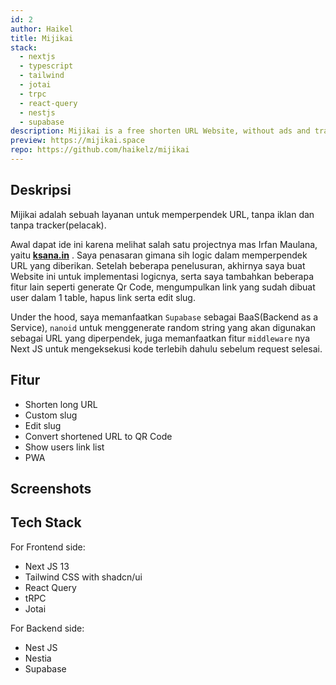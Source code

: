 ```yaml
---
id: 2
author: Haikel
title: Mijikai
stack:
  - nextjs
  - typescript
  - tailwind
  - jotai
  - trpc
  - react-query
  - nestjs
  - supabase
description: Mijikai is a free shorten URL Website, without ads and tracker.
preview: https://mijikai.space
repo: https://github.com/haikelz/mijikai
---
```


<LightboxImage
  src="https://ik.imagekit.io/haikelz/works/mijikai/ss-1.png?updatedAt=1697809696169"
  alt="thumbnail"
/>

## Deskripsi

Mijikai adalah sebuah layanan untuk memperpendek URL, tanpa iklan dan tanpa tracker(pelacak).

Awal dapat ide ini karena melihat salah satu projectnya mas Irfan Maulana, yaitu [**ksana.in**](https://github.com/mazipan/ksana.in) . Saya penasaran gimana sih logic dalam memperpendek URL yang diberikan. Setelah beberapa penelusuran, akhirnya saya buat Website ini untuk implementasi logicnya, serta saya tambahkan beberapa fitur lain seperti generate Qr Code, mengumpulkan link yang sudah dibuat user dalam 1 table, hapus link serta edit slug.

Under the hood, saya memanfaatkan `Supabase` sebagai BaaS(Backend as a Service), `nanoid` untuk menggenerate random string yang akan digunakan sebagai URL yang diperpendek, juga memanfaatkan fitur `middleware` nya Next JS untuk mengeksekusi kode terlebih dahulu sebelum request selesai.

## Fitur

- Shorten long URL
- Custom slug
- Edit slug
- Convert shortened URL to QR Code
- Show users link list
- PWA

## Screenshots

<LightboxImage
  src="https://ik.imagekit.io/haikelz/works/mijikai/ss-1.png?updatedAt=1697809696169"
  alt="ss 1"
/>

<LightboxImage
  src="https://ik.imagekit.io/haikelz/works/mijikai/ss-2.png?updatedAt=1697809696266"
  alt="ss 2"
/>

<LightboxImage
  src="https://ik.imagekit.io/haikelz/works/mijikai/ss-3.png?updatedAt=1697809696213"
  alt="ss 3"
/>

<LightboxImage
  src="https://ik.imagekit.io/haikelz/works/mijikai/ss-4.png?updatedAt=1697809696174"
  alt="ss 4"
/>

<LightboxImage
  src="https://ik.imagekit.io/haikelz/works/mijikai/ss-5.png?updatedAt=1697809696382"
  alt="ss 5"
/>

<LightboxImage
  src="https://ik.imagekit.io/haikelz/works/mijikai/ss-6.png?updatedAt=1697809696386"
  alt="ss 6"
/>

<LightboxImage
  src="https://ik.imagekit.io/haikelz/works/mijikai/ss-7.png?updatedAt=1697809696262"
  alt="ss 7"
/>

## Tech Stack

For Frontend side:

- Next JS 13
- Tailwind CSS with shadcn/ui
- React Query
- tRPC
- Jotai

For Backend side:

- Nest JS
- Nestia
- Supabase
